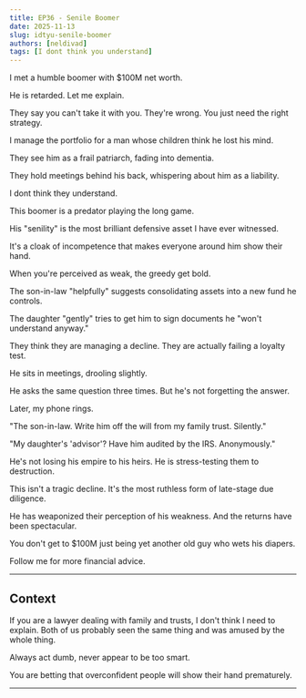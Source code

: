 ```yaml
---
title: EP36 - Senile Boomer
date: 2025-11-13
slug: idtyu-senile-boomer
authors: [neldivad]
tags: [I dont think you understand]
---
```


I met a humble boomer with $100M net worth. 

He is retarded. Let me explain.

They say you can't take it with you. They're wrong. You just need the right strategy.

I manage the portfolio for a man whose children think he lost his mind.

They see him as a frail patriarch, fading into dementia.

They hold meetings behind his back, whispering about him as a liability. 

I dont think they understand.

This boomer is a predator playing the long game.

<!--truncate-->

His "senility" is the most brilliant defensive asset I have ever witnessed.

It's a cloak of incompetence that makes everyone around him show their hand.

When you're perceived as weak, the greedy get bold.

The son-in-law "helpfully" suggests consolidating assets into a new fund he controls.

The daughter "gently" tries to get him to sign documents he "won't understand anyway."

They think they are managing a decline. They are actually failing a loyalty test.

He sits in meetings, drooling slightly.

He asks the same question three times. But he's not forgetting the answer.

Later, my phone rings.

"The son-in-law. Write him off the will from my family trust. Silently."

"My daughter's 'advisor'? Have him audited by the IRS. Anonymously."

He's not losing his empire to his heirs. He is stress-testing them to destruction.

This isn't a tragic decline. It's the most ruthless form of late-stage due diligence.

He has weaponized their perception of his weakness. And the returns have been spectacular.

You don't get to $100M just being yet another old guy who wets his diapers.

Follow me for more financial advice.

---
## Context

If you are a lawyer dealing with family and trusts, I don't think I need to explain. Both of us probably seen the same thing and was amused by the whole thing. 

Always act dumb, never appear to be too smart. 

You are betting that overconfident people will show their hand prematurely. 

---
